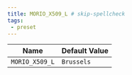 ```yaml
---
title: MORIO_X509_L # skip-spellcheck
tags:
 - preset
---
```





<!-- MORIO_AUTO_GENERATED_CONTENT_STARTS - Manual changes made below will be overwritten skip-spellcheck -->
| Name | Default Value |
|------|---------------|
| `MORIO_X509_L` | `Brussels` |
<!-- MORIO_AUTO_GENERATED_CONTENT_ENDS - Manual changes made above will be overwritten skip-spellcheck -->
